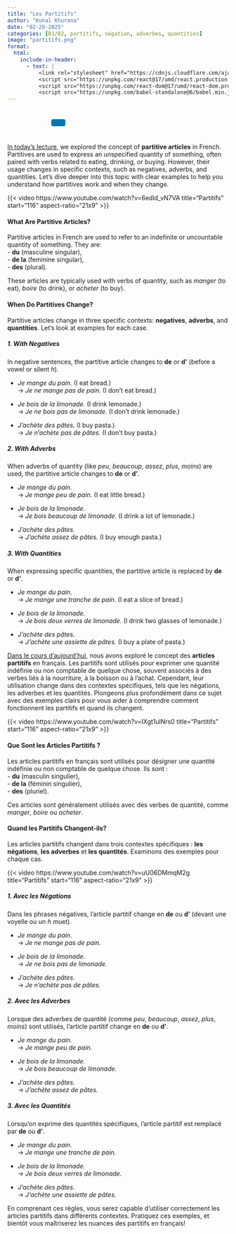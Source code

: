 ```yaml
---
title: "Les Partitifs"
author: "Kunal Khurana"
date: "02-28-2025"
categories: [B1/B2, partitifs, négation, adverbes, quantities]
image: "partitifs.png"
format:
  html:
    include-in-header:
      - text: |
          <link rel="stylesheet" href="https://cdnjs.cloudflare.com/ajax/libs/font-awesome/6.0.0/css/all.min.css">
          <script src="https://unpkg.com/react@17/umd/react.production.min.js"></script>
          <script src="https://unpkg.com/react-dom@17/umd/react-dom.production.min.js"></script>
          <script src="https://unpkg.com/babel-standalone@6/babel.min.js"></script>
---
```


::: {style="text-align: left; padding: 10px;"}
<a href="mailto:frenchwithkunal@gmail.com" target="_blank" style="margin: 0 10px; color: #000;"><i class="fas fa-envelope fa-lg"></i></a> <a href="https://www.instagram.com/frenchwithkunal" target="_blank" style="margin: 0 10px; color: #E1306C;"><i class="fab fa-instagram fa-lg"></i></a> <a href="https://frenchwithkunal.ca" target="_blank" style="margin: 0 10px; color: #0077b5;"><i class="fas fa-globe fa-lg"></i></a> <a href="https://whatsapp.com/channel/0029Vb57n2e7dmegpjYpyi3V" target="_blank" style="margin: 0 10px; color: #25D366;"><i class="fab fa-whatsapp fa-lg"></i></a> <button onclick="copyLink()" style="background-color: #0077b5; color: white; padding: 8px 16px; border: none; border-radius: 4px; cursor: pointer; margin-left: 10px;"> <i class="fas fa-copy"></i> </button> [Link copied!]{#copy-message style="margin-left: 10px; color: green; display: none;"}
:::





<div id="react-root"></div>
 <script type="text/babel">
 const ProfilePage = () => {
  const { useState, useEffect } = React;
  const [redirectCounter, setRedirectCounter] = useState(4);
  const [isRedirecting, setIsRedirecting] = useState(false);

  const isFrench = document.documentElement.lang === "fr";

  const translations = {
    noAccess: isFrench 
      ? "Vous n'avez pas accès à cette page. Si vous pensez que vous avez accès, veuillez <a href='https://frenchwithkunal.ca/login.html'>vous connecter</a>."
      : "You don't have access to this page. If you think you have, kindly <a href='https://frenchwithkunal.ca/login.html'>login</a>.",
    subscribe: isFrench
      ? "Veuillez vous abonner pour obtenir l'accès."
      : "Please subscribe to gain access.",
    redirecting: isFrench
      ? `Redirection vers la page d'abonnement dans ${redirectCounter} secondes...`
      : `Redirecting to subscription page in ${redirectCounter} seconds...`
  };

  const refreshToken = async () => {
    const storedRefreshToken = localStorage.getItem("refreshToken");

    if (!storedRefreshToken) {
      window.location.href = "/login.html";
      return null;
    }

    try {
      const response = await fetch("https://frenchwithkunal-cdf6ea3f88ce.herokuapp.com/api/v1/auth/refresh-token", {
        method: "POST",
        headers: {
          "Content-Type": "application/json",
        },
        body: JSON.stringify({ refreshToken: storedRefreshToken }),
      });

      if (!response.ok) {
        localStorage.removeItem("accessToken");
        localStorage.removeItem("refreshToken");
        window.location.href = "/login.html";
        return null;
      }

      const data = await response.json();
      localStorage.setItem("accessToken", data.accessToken);
      return data.accessToken;
    } catch (error) {
      localStorage.removeItem("accessToken");
      localStorage.removeItem("refreshToken");
      window.location.href = "/login.html";
      return null;
    }
  };

  const fetchWithAuth = async (url, options = {}) => {
    let accessToken = localStorage.getItem("accessToken");

    options.headers = {
      ...options.headers,
      Authorization: `Bearer ${accessToken}`,
      "Content-Type": "application/json",
    };

    let response = await fetch(url, options);

    if (response.status === 401) {
      console.log("Access token expired, attempting to refresh...");

      // Refresh token
      accessToken = await refreshToken();

      if (!accessToken) return null;

      options.headers.Authorization = `Bearer ${accessToken}`;
      response = await fetch(url, options);
    }

    return response.json();
  };

  const showNoAccessMessage = () => {
    setIsRedirecting(true);
    
    const noAccessMessage = `
      <div style="text-align: center; padding: 20px;">
        <h2>${translations.noAccess}</h2>
        <p>${translations.subscribe}</p>
        <p>${translations.redirecting}</p>
      </div>
    `;
    document.body.innerHTML = noAccessMessage;
    
    // Start countdown and redirect
    const redirectInterval = setInterval(() => {
      setRedirectCounter((prev) => {
        const newCounter = prev - 1;
        if (newCounter <= 0) {
          clearInterval(redirectInterval);
          window.location.href = "https://frenchwithkunal.ca/payment.html";
        }
        
        // Update the countdown text
        const countdownElement = document.querySelector('p:last-child');
        if (countdownElement) {
          countdownElement.textContent = isFrench
            ? `Redirection vers la page d'abonnement dans ${newCounter} secondes...`
            : `Redirecting to subscription page in ${newCounter} seconds...`;
        }
        
        return newCounter;
      });
    }, 1000);
  };

  useEffect(() => {
    const storedToken = localStorage.getItem('accessToken');

    if(!storedToken) {
      showNoAccessMessage();
    } else {
      const fetchData = async() => {
        const data = await fetchWithAuth("https://frenchwithkunal-cdf6ea3f88ce.herokuapp.com/api/v1/auth/me", {
          method: "POST",
        });

        if (data && data.data && data.data.hasAccess) {
          console.log(data);
        } else {
          showNoAccessMessage();
        }
      };
      fetchData();
    }
  }, []);

  return (
    <div></div>
  );
};

ReactDOM.render(
  <ProfilePage />,
  document.getElementById('react-root')
);
 </script>

::: {.content-visible when-profile="english"}
[In today’s lecture](https://drive.google.com/file/d/1pmXE4InVTA4GYXucCMEuXqqUrPkjtUQv/view?usp=drive_link), we explored the concept of **partitive articles** in French. Partitives are used to express an unspecified quantity of something, often paired with verbs related to eating, drinking, or buying. However, their usage changes in specific contexts, such as negatives, adverbs, and quantities. Let’s dive deeper into this topic with clear examples to help you understand how partitives work and when they change.


{{< video https://www.youtube.com/watch?v=6edld_vN7VA
    title="Partitifs"
    start="116"
    aspect-ratio="21x9" 
>}}

#### What Are Partitive Articles?

Partitive articles in French are used to refer to an indefinite or uncountable quantity of something. They are:\
- **du** (masculine singular),\
- **de la** (feminine singular),\
- **des** (plural).

These articles are typically used with verbs of quantity, such as *manger* (to eat), *boire* (to drink), or *acheter* (to buy).

#### When Do Partitives Change?

Partitive articles change in three specific contexts: **negatives**, **adverbs**, and **quantities**. Let’s look at examples for each case.




##### 1. **With Negatives**

In negative sentences, the partitive article changes to **de** or **d’** (before a vowel or silent *h*).

-   *Je mange du pain.* (I eat bread.)\
    → *Je ne mange pas de pain.* (I don’t eat bread.)

-   *Je bois de la limonade.* (I drink lemonade.)\
    → *Je ne bois pas de limonade.* (I don’t drink lemonade.)

-   *J’achète des pâtes.* (I buy pasta.)\
    → *Je n’achète pas de pâtes.* (I don’t buy pasta.)

##### 2. **With Adverbs**

When adverbs of quantity (like *peu*, *beaucoup*, *assez*, *plus*, *moins*) are used, the partitive article changes to **de** or **d’**.

-   *Je mange du pain.*\
    → *Je mange peu de pain.* (I eat little bread.)

-   *Je bois de la limonade.*\
    → *Je bois beaucoup de limonade.* (I drink a lot of lemonade.)

-   *J’achète des pâtes.*\
    → *J’achète assez de pâtes.* (I buy enough pasta.)

##### 3. **With Quantities**

When expressing specific quantities, the partitive article is replaced by **de** or **d’**.

-   *Je mange du pain.*\
    → *Je mange une tranche de pain.* (I eat a slice of bread.)

-   *Je bois de la limonade.*\
    → *Je bois deux verres de limonade.* (I drink two glasses of lemonade.)

-   *J’achète des pâtes.*\
    → *J’achète une assiette de pâtes.* (I buy a plate of pasta.)
:::

::: {.content-visible when-profile="french"}

[Dans le cours d’aujourd’hui](https://drive.google.com/file/d/1pmXE4InVTA4GYXucCMEuXqqUrPkjtUQv/view?usp=drive_link), nous avons exploré le concept des **articles partitifs** en français. Les partitifs sont utilisés pour exprimer une quantité indéfinie ou non comptable de quelque chose, souvent associés à des verbes liés à la nourriture, à la boisson ou à l’achat. Cependant, leur utilisation change dans des contextes spécifiques, tels que les négations, les adverbes et les quantités. Plongeons plus profondément dans ce sujet avec des exemples clairs pour vous aider à comprendre comment fonctionnent les partitifs et quand ils changent.


{{< video https://www.youtube.com/watch?v=IXgt1ulNrs0
    title="Partitifs"
    start="116"
    aspect-ratio="21x9" 
>}}

#### Que Sont les Articles Partitifs ?

Les articles partitifs en français sont utilisés pour désigner une quantité indéfinie ou non comptable de quelque chose. Ils sont :\
- **du** (masculin singulier),\
- **de la** (féminin singulier),\
- **des** (pluriel).

Ces articles sont généralement utilisés avec des verbes de quantité, comme *manger*, *boire* ou *acheter*.

#### Quand les Partitifs Changent-ils?

Les articles partitifs changent dans trois contextes spécifiques : **les négations**, **les adverbes** et **les quantités**. Examinons des exemples pour chaque cas.

{{< video https://www.youtube.com/watch?v=uU06DMmqM2g
    title="Partitifs"
    start="116"
    aspect-ratio="21x9" 
>}}

##### 1. **Avec les Négations**

Dans les phrases négatives, l’article partitif change en **de** ou **d’** (devant une voyelle ou un *h* muet).

-   *Je mange du pain.*\
    → *Je ne mange pas de pain.*

-   *Je bois de la limonade.*\
    → *Je ne bois pas de limonade.*

-   *J’achète des pâtes.*\
    → *Je n’achète pas de pâtes.*

##### 2. **Avec les Adverbes**

Lorsque des adverbes de quantité (comme *peu*, *beaucoup*, *assez*, *plus*, *moins*) sont utilisés, l’article partitif change en **de** ou **d’**.

-   *Je mange du pain.*\
    → *Je mange peu de pain.*

-   *Je bois de la limonade.*\
    → *Je bois beaucoup de limonade.*

-   *J’achète des pâtes.*\
    → *J’achète assez de pâtes.*

##### 3. **Avec les Quantités**

Lorsqu’on exprime des quantités spécifiques, l’article partitif est remplacé par **de** ou **d’**.

-   *Je mange du pain.*\
    → *Je mange une tranche de pain.*

-   *Je bois de la limonade.*\
    → *Je bois deux verres de limonade.*

-   *J’achète des pâtes.*\
    → *J’achète une assiette de pâtes.*

En comprenant ces règles, vous serez capable d’utiliser correctement les articles partitifs dans différents contextes. Pratiquez ces exemples, et bientôt vous maîtriserez les nuances des partitifs en français!
:::
